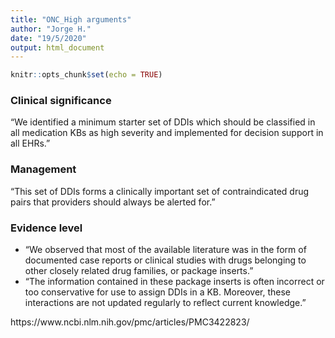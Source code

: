---
title: "ONC_High arguments"
author: "Jorge H."
date: "19/5/2020"
output: html_document
---

```{r setup, include=FALSE}
knitr::opts_chunk$set(echo = TRUE)
```

### Clinical significance
"We identified a minimum starter set of DDIs which should be classified in all medication KBs as high severity and implemented for decision support in all EHRs."

### Management
"This set of DDIs forms a clinically important set of contraindicated drug pairs that
providers should always be alerted for."

### Evidence level
+ "We observed that most of the available literature was in the form of documented case reports or clinical studies with drugs belonging to other closely related drug families, or package inserts."
+ "The information contained in these package inserts is often incorrect or too conservative for use to assign DDIs in a KB. Moreover, these interactions are not updated regularly to reflect current knowledge. "


https://www.ncbi.nlm.nih.gov/pmc/articles/PMC3422823/
